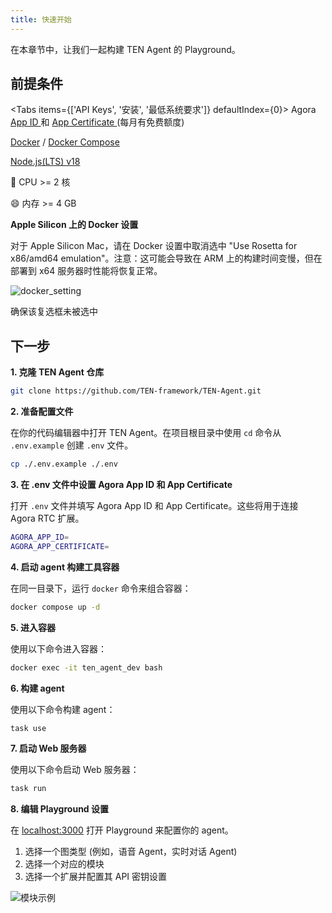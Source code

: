```yaml
---
title: 快速开始
---
```


在本章节中，让我们一起构建 TEN Agent 的 Playground。

## 前提条件


<Tabs items={['API Keys', '安装', '最低系统要求']} defaultIndex={0}>
  <Tab>
    Agora [ App ID
    ](https://docs.agora.io/en/video-calling/get-started/manage-agora-account?platform=web#create-an-agora-project)
    和 [ App Certificate
    ](https://docs.agora.io/en/video-calling/get-started/manage-agora-account?platform=web#create-an-agora-project)
    (每月有免费额度)
  </Tab>
  <Tab>
    <p>
      [Docker](https://www.docker.com/) / [Docker
      Compose](https://docs.docker.com/compose/)
    </p>
    <p>[Node.js(LTS) v18](https://nodejs.org/en)</p>
  </Tab>
  <Tab>
🎉 CPU >= 2 核

😄 内存 >= 4 GB

</Tab>
</Tabs>

**Apple Silicon 上的 Docker 设置**

<Callout>
  对于 Apple Silicon Mac，请在 Docker 设置中取消选中 "Use Rosetta for x86/amd64
  emulation"。注意：这可能会导致在 ARM 上的构建时间变慢，但在部署到 x64
  服务器时性能将恢复正常。
</Callout>

![docker_setting](/assets/gif/docker_setting.gif?raw=true)

<div style={{ textAlign: 'center', fontSize: '0.9em' }}>

确保该复选框未被选中

</div>

## 下一步

**1. 克隆 TEN Agent 仓库**

```sh title="终端"
git clone https://github.com/TEN-framework/TEN-Agent.git
```

**2. 准备配置文件**

在你的代码编辑器中打开 TEN Agent。在项目根目录中使用 `cd` 命令从 `.env.example` 创建 `.env` 文件。

```sh title="终端"
cp ./.env.example ./.env
```

**3. 在 .env 文件中设置 Agora App ID 和 App Certificate**

打开 `.env` 文件并填写 Agora App ID 和 App Certificate。这些将用于连接 Agora RTC 扩展。

```bash title=".env"
AGORA_APP_ID=
AGORA_APP_CERTIFICATE=
```

**4. 启动 agent 构建工具容器**

在同一目录下，运行 `docker` 命令来组合容器：

```bash title="终端"
docker compose up -d
```

**5. 进入容器**

使用以下命令进入容器：

```bash title="终端"
docker exec -it ten_agent_dev bash
```

**6. 构建 agent**

使用以下命令构建 agent：

```bash title="终端"
task use
```

**7. 启动 Web 服务器**

使用以下命令启动 Web 服务器：

```bash title="终端"
task run
```

**8. 编辑 Playground 设置**

在 [localhost:3000](http://localhost:3000) 打开 Playground 来配置你的 agent。

1. 选择一个图类型 (例如，语音 Agent，实时对话 Agent)
2. 选择一个对应的模块
3. 选择一个扩展并配置其 API 密钥设置

![模块示例](/assets/gif/module-example.gif?raw=true)
